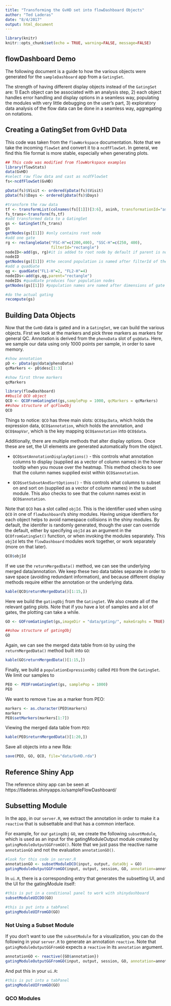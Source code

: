 ```yaml
---
title: "Transforming the GvHD set into flowDashboard Objects"
author: "Ted Laderas"
date: "8/4/2017"
output: html_document
---
```


```r
library(knitr)
knitr::opts_chunk$set(echo = TRUE, warning=FALSE, message=FALSE)
```

## flowDashboard Demo

The following document is a guide to how the various objects were generated for the `sampleDashboard` app from a `GatingSet`.

The strength of having different display objects instead of the `GatingSet` are: 1) Each object can be associated with an analysis step, 2) each object handles error handling and display options in a seamless way, populating the modules with very little debugging on the user's part, 3) exploratory data analysis of the flow data can be done in a seamless way, aggregating on notations.

## Creating a GatingSet from GvHD Data

This code was taken from the `flowWorkspace` documentation. Note that we take the incoming `flowSet` and convert it to a `ncdfFlowSet`. In general, we find this file format is more stable, especially when generating plots. 

```r
## This code was modified from flowWorkspace examples
library(flowStats)
data(GvHD)
#select raw flow data and cast as ncdfFlowSet
fs<-ncdfFlowSet(GvHD)

pData(fs)$Visit <- ordered(pData(fs)$Visit)
pData(fs)$Days <- ordered(pData(fs)$Days)

#transform the raw data
tf <- transformList(colnames(fs[[1]])[3:6], asinh, transformationId="asinh")
fs_trans<-transform(fs,tf)
#add transformed data to a GatingSet
gs <- GatingSet(fs_trans)
gs
getNodes(gs[[1]]) #only contains root node
#add one gate
rg <- rectangleGate("FSC-H"=c(200,400), "SSC-H"=c(250, 400),
                    filterId="rectangle")
nodeID<-add(gs, rg)#it is added to root node by default if parent is not specified
nodeID
getNodes(gs[[1]]) #the second population is named after filterId of the gate
#add a quadGate
qg <- quadGate("FL1-H"=2, "FL2-H"=4)
nodeIDs<-add(gs,qg,parent="rectangle")
nodeIDs #quadGate produces four population nodes
getNodes(gs[[1]]) #population names are named after dimensions of gate if not specified

#do the actual gating
recompute(gs)
```

## Building Data Objects

Now that the `GvHD` data is gated and in a `GatingSet`, we can build the various objects. First we look at the markers and pick three markers as markers for general QC. Annotation is derived from the `phenoData` slot of `gs@data`.  Here, we sample our data using only 1000 points per sample, in order to save memory.

```r
#show annotation
pD <- pData(gs@data@phenoData)
qcMarkers <- pD$desc[1:3]

#show first three markers
qcMarkers

library(flowDashboard)
##build QCO object
QCO <- QCOFromGatingSet(gs,samplePop = 1000, qcMarkers = qcMarkers)
##show structure of qcFlowObj
QCO
```

Things to notice: `QCO` has three main slots: `QCO$qcData`, which holds the expression data, `QCO$annotation`, which holds the annotation, and `QCO$mapVar`, which is the key mapping `QCO$annotation` into `QCO$data`. 

Additionally, there are multiple methods that alter display options. Once these are set, the UI elements are generated automatically from the object.

+ `QCO$setAnnotationDisplayOptions()` - this controls what annotation columns to display (supplied as a vector of column names) in the hover tooltip when you mouse over the heatmap. This method checks to see that the column names supplied exist within `QCO$annotation`.

+ `QCO$setSubsetAndSortOptions()` - this controls what columns to subset on and sort on (supplied as a vector of column names) in the subset module. This also checks to see that the column names exist in `QCO$annotation`.

Note that `QCO` has a slot called `objId`. This is the identifier used when using `QCO` in one of `flowDashboard`'s shiny modules. Having unique identfiers for each object helps to avoid namespace collisions in the shiny modules. By default, the identifer is randomly generated, though the user can override the default, either by specifying `objId` as an argument in the `QCOfromGatingSet()` function, or when invoking the modules separately. This `objId` lets the `flowDashboard` modules work together, or work separately (more on that later). 

```r
QCO$objId
```

If we use the `returnMergedData()` method, we can see the underlying merged data/annotation. We keep these two data tables separate in order to save space (avoiding redundant information), and because different display methods require either the annotation or the underlying data.

```r
kable(QCO$returnMergedData()[1:15,])
```

Here we build the `gatingObj` from the `GatingSet`. We also create all of the relevant gating plots. Note that if you have a lot of samples and a lot of gates, the plotting can take a while. 

```r
GO <- GOFromGatingSet(gs,imageDir = "data/gating/", makeGraphs = TRUE)

##show structure of gatingObj
GO
```

Again, we can see the merged data table from `GO` by using the `returnMergedData()` method built into `GO`:

```r
kable(GO$returnMergedData()[1:15,])
```

Finally, we build a `populationExpressionObj` called `PEO` from the `GatingSet`. We limit our samples to 

```r
PEO <- PEOFromGatingSet(gs, samplePop = 1000)
PEO
```

We want to remove `Time` as a marker from PEO:

```r
markers <- as.character(PEO$markers)
markers
PEO$setMarkers(markers[1:7])
```

Viewing the merged data table from `PEO`:

```r
kable(PEO$returnMergedData()[1:20,])
```

Save all objects into a new Rda:

```r
save(PEO, GO, QCO, file="data/GvHD.rda")
```

## Reference Shiny App

The reference shiny app can be seen at https://tladeras.shinyapps.io/sampleFlowDashboard/ 

## Subsetting Module

In the app, in our `server.R`, we extract the annotation in order to make it a `reactive` that is subsettable and that has a common interface. 

For example, for our `gatingObj` `GO`, we create the following `subsetModule`, which is used as an input for the gatingModuleOutput module created by `gatingModuleOutputGGFromGO()`. Note that we just pass the reactive name `annotationGO` and not the evaluation `annotationGO()`. 

```r
#look for this code in server.R
annotationGO <- subsetModuleDCO(input, output, dataObj = GO)
gatingModuleOutputGGFromGO(input, output, session, GO, annotation=annotationGO)
```

In `ui.R`, there is a corresponding entry that generates the subsetting UI, and the UI for the gatingModule itself:

```r
#this is put in a conditional panel to work with shinydashboard
subsetModuleUICDO(GO)

#this is put into a tabPanel
gatingModuleUIFromGO(GO)
```

### Not Using a Subset Module

If you don't want to use the `subsetModule` for a visualization, you can do the following in your `server.R` to generate an annotation `reactive`. Note that `gatingModuleOutputGGFromGO` expects a `reactive` in its `annotation` argument.

```r
annotationGO <- reactive({GO$annotation})
gatingModuleOutputGGFromGO(input, output, session, GO, annotation=annotationGO)
```

And put this in your `ui.R`:

```r
#this is put into a tabPanel
gatingModuleUIFromGO(GO)
```

### QCO Modules



### 
